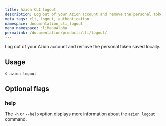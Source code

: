 ```yaml
---
title: Azion CLI logout
description: Log out of your Azion account and remove the personal token saved locally.
meta_tags: cli, logout, authentication
namespace: documentation_cli_logout
menu_namespace: cliMenuAlpha
permalink: /documentation/products/cli/logout/
---
```


Log out of your Azion account and remove the personal token saved locally.

## Usage

```bash
$ azion logout
```

## Optional flags

### help

The `-h` or `--help` option displays more information about the `azion logout` command.


